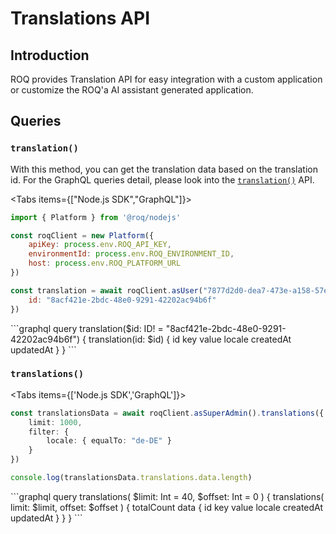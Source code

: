 
# Translations API

## Introduction

ROQ provides Translation API for easy integration with a custom application or customize the ROQ'a AI assistant generated application.

## Queries

### `translation()`

With this method, you can get the translation data based on the translation id. For the GraphQL queries detail, please look into the [`translation()`](https://jupiter-pp.roq-platform.com/docs/#query-translation) API.

<Tabs items={["Node.js SDK","GraphQL"]}>
<Tab>
```js
import { Platform } from '@roq/nodejs'

const roqClient = new Platform({
	apiKey: process.env.ROQ_API_KEY,
	environmentId: process.env.ROQ_ENVIRONMENT_ID,
	host: process.env.ROQ_PLATFORM_URL
})

const translation = await roqClient.asUser("7877d2d0-dea7-473e-a158-57eca3123906").translation({ 
	id: "8acf421e-2bdc-48e0-9291-42202ac94b6f"
})
```
</Tab>
<Tab>
```graphql
query translation($id: ID! = "8acf421e-2bdc-48e0-9291-42202ac94b6f") {
  translation(id: $id) {
    id
    key
    value
    locale
    createdAt
    updatedAt
  }
}
```
</Tab>
</Tabs>

### `translations()`

<Tabs items={['Node.js SDK','GraphQL']}>
<Tab>
```ts
const translationsData = await roqClient.asSuperAdmin().translations({
	limit: 1000,
	filter: {
		locale: { equalTo: "de-DE" }
	}
})

console.log(translationsData.translations.data.length)
```
</Tab>
<Tab>
```graphql
query translations(
  $limit: Int = 40,
  $offset: Int = 0
) {
  translations(
    limit: $limit,
    offset: $offset
  ) {
    totalCount
    data {
      id
      key
      value 
      locale 
      createdAt 
      updatedAt
    }
  }
}
```
</Tab>
</Tabs>
